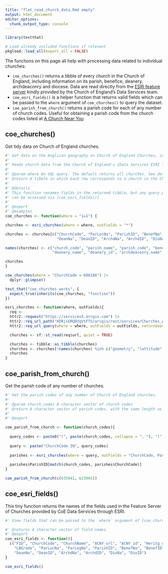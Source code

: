 ```yaml
---
title: "flat_read_church_data.Rmd empty"
output: html_document
editor_options: 
  chunk_output_type: console
---
```


```r
library(testthat)
```

```r
# Load already included functions if relevant
pkgload::load_all(export_all = FALSE)
```

The functions on this page all help with processing data related to individual churches:

* `coe_churches()` returns a tibble of every church in the Church of England, including information on its parish, benefice, deanery, archdeaconry and diocese. Data are read directly from the [ESRI feature server](https://services5.arcgis.com/KDRjxGRQDVgVtFTS/ArcGIS/rest/services/Churches_ACNY_Nov2024/FeatureServer) kindly provided by the Church of England's Data Services team.
* `coe_esri_fields()` is a helper function that returns valid fields which can be passed to the `where` argument of `coe_churches()` to query the dataset.
* `coe_parish_from_church()` returns a parish code for each of any number of church codes. Useful for obtaining a parish code from the church codes listed at [A Church Near You](https://www.achurchnearyou.com/)

## coe_churches()

Get tidy data on Church of England churches. 

```r
#' Get data on the Anglican geography on Church of England Churches, including their parish, benefice, arcdeaconry and diocese. 
#'
#' Reads church data from the Church of England's [Data Services ESRI feature server](https://services5.arcgis.com/KDRjxGRQDVgVtFTS/ArcGIS/rest/services/Churches_ACNY_Nov2024/FeatureServer), dropping spatial data and returning a [tibble::tibble()].
#'
#' @param where An SQL query. The default returns all churches. See details.
#' @return A tibble in which each row corresponds to a church in the Church of England
#'
#' @details
#' This function renames fields in the returned tibble, but any query passed to `where` must use the original names of the ESRI data provided by CoE data services. The names of these fields
#' can be accessed via [coe_esri_fields()]
#' 
#' @export
#' @examples
coe_churches <- function(where = "1=1") {

churches <- esri_churches(where = where, outFields = "*")

churches <- churches[c("ChurchCode", "ParLocNa", "ParishID", "BenefNa", "BenefID",
                       "DeanNa", "DeanID", "ArchdNa", "ArchdID", "DioNa", "DioID")]

names(churches) <- c("church_code", "parish_name", "parish_code", "benefice_name", "benefice_id",
                     "deanery_name", "deanery_id", "archdeaconry_name", "archdeaconry_id", "diocese_name", "diocese_number")

churches
}
```

```r
coe_churches(where = "ChurchCode = 608186") |>
  dplyr::glimpse()
```

```r
test_that("coe_churches works", {
  expect_true(inherits(coe_churches, "function"))
})
```

```r
esri_churches <- function(where, outFields){
  req <-
  httr2::request("https://services5.arcgis.com") |> 
  httr2::req_url_path("KDRjxGRQDVgVtFTS/arcgis/rest/services/Churches_ACNY_Nov2024/FeatureServer/0/query") |> 
  httr2::req_url_query(where = where, outFields = outFields, returnGeometry = "false", f = "geojson")

  churches <- sf::st_read(req$url, quiet = TRUE)

  churches <- tibble::as_tibble(churches)
  churches <- churches[!names(churches) %in% c("geometry", "lattitude", "longitude")]
  churches
}
```

## coe_parish_from_church()

Get the parish code of any number of churches.

```r
#' Get the parish codes of any number of Church of England churches.
#' 
#' @param church_codes A character vector of church codes
#' @return A character vector of parish codes, with the same length as `church_codes`
#' 
#' @export

coe_parish_from_church <- function(church_codes){
  
  query_codes <- paste0("(", paste(church_codes, collapse = ", "), ")")
  
  query <- paste("ChurchCode IN", query_codes)
  
  parishes <- esri_churches(where = query, outFields = "ChurchCode, ParishID")
  
  parishes$ParishID[match(church_codes, parishes$ChurchCode)]
}
```

```r
coe_parish_from_church(c(635041, 623001))
```

## coe_esri_fields()

This tiny function returns the names of the fields used in the Feature Server of Churches provided by CoE Data Services through ESRI.

```r
#' View fields that can be passed to the `where` argument of [coe_churches()]

#' @returns A character vector of field names
#' @export
coe_esri_fields <- function(){
  c("FID", "ChurchCode", "ChurchName", "ACNY_url", "ACNY_id", "Heritg_url",
    "LBGrade", "ParLocNa", "ParLegNa", "ParishID", "BenefNa", "BenefID", 
    "DeanNa", "DeanID", "ArchdNa", "ArchdID", "DioNa", "DioID")
}
```

```r
coe_esri_fields()
```

